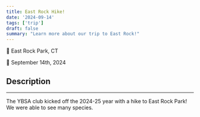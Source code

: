 ```yaml
---
title: East Rock Hike!
date: '2024-09-14'
tags: ['trip']
draft: false
summary: "Learn more about our trip to East Rock!"
---
```


📍 East Rock Park, CT 

📅 September 14th, 2024


## Description
<hr/>
The YBSA club kicked off the 2024-25 year with a hike to East Rock Park! We were able to see many species. 
